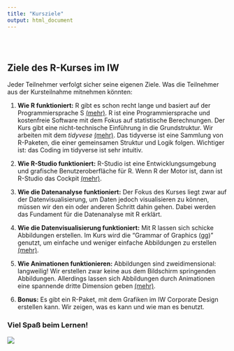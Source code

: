 ```yaml
---
title: "Kursziele"
output: html_document
---
```


<style type="text/css">
.title {
  display: none;
}

#getting-started img {
  margin-right: 10px;
}

</style>

<div class="row" style="padding-top: 30px;">
<div class="col-sm-6">

# **Ziele des R-Kurses im IW**

Jeder Teilnehmer verfolgt sicher seine eigenen Ziele. Was die Teilnehmer aus der Kursteilnahme mitnehmen könnten:

1. **Wie R funktioniert:** R gibt es schon recht lange und basiert auf der Programmiersprache S [(mehr)](https://www.r-project.org/about.html). R ist eine Programmiersprache und kostenfreie Software mit dem Fokus auf statistische Berechnungen. Der Kurs gibt eine nicht-technische Einführung in die Grundstruktur. Wir arbeiten mit dem *tidyvese* [(mehr)](https://www.tidyverse.org/). Das tidyverse ist eine Sammlung von R-Paketen, die einer gemeinsamen Struktur und Logik folgen. Wichtiger ist: das Coding im tidyverse ist sehr intuitiv.

2. **Wie R-Studio funktioniert:** R-Studio ist eine Entwicklungsumgebung und grafische Benutzeroberfläche für R. Wenn R der Motor ist, dann ist R-Studio das Cockpit [(mehr)](https://rstudio.com/). 

3. **Wie die Datenanalyse funktioniert:** Der Fokus des Kurses liegt zwar auf der Datenvisualisierung, um Daten jedoch visualisieren zu können, müssen wir den ein oder anderen Schritt dahin gehen. Dabei werden das Fundament für die Datenanalyse mit R erklärt.

4. **Wie die Datenvisualisierung funktioniert:** Mit R lassen sich schicke Abbildungen erstellen. Im Kurs wird die "Grammar of Graphics (gg)" genutzt, um einfache und weniger einfache Abbildungen zu erstellen [(mehr)](https://ggplot2.tidyverse.org/).

5. **Wie Animationen funktionieren:** Abbildungen sind zweidimensional: langweilig! Wir erstellen zwar keine aus dem Bildschirm springenden Abbildungen. Allerdings lassen sich Abbildungen durch Animationen eine spannende dritte Dimension geben [(mehr)](https://gganimate.com/articles/gganimate.html).

6. **Bonus:** Es gibt ein R-Paket, mit dem Grafiken im IW Corporate Design erstellen kann. Wir zeigen, was es kann und wie man es benutzt.

</div>
<div class="col-sm-6">

### Viel Spaß beim Lernen!

<a href = "https://crumplab.github.io">
![](images/Intro.gif)
</a>
</div>